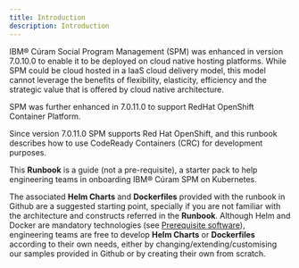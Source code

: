 ```yaml
---
title: Introduction
description: Introduction
---
```


IBM® Cúram Social Program Management (SPM) was enhanced in version 7.0.10.0 to enable it to be deployed on cloud native hosting platforms.
While SPM could be cloud hosted in a IaaS cloud delivery model, this model cannot leverage the benefits of flexibility, elasticity, efficiency
and the strategic value that is offered by cloud native architecture.

SPM was further enhanced in 7.0.11.0 to support RedHat OpenShift Container Platform.

Since version 7.0.11.0 SPM supports Red Hat OpenShift, and this runbook describes how to use CodeReady Containers (CRC) for development purposes.

<InlineNotification>

This **Runbook** is a guide (not a pre-requisite), a starter pack to help engineering teams in onboarding IBM® Cúram SPM on Kubernetes.

</InlineNotification>

<InlineNotification>

The associated **Helm Charts** and **Dockerfiles** provided with the runbook in Github are a suggested starting point, specially if you are not familiar with the architecture and constructs referred in the **Runbook**.
Although Helm and Docker are mandatory technologies (see [Prerequisite software](/prereq/prereq)), engineering teams are free to develop **Helm Charts** or **Dockerfiles** according to their own needs,
either by changing/extending/customising our samples provided in Github or by creating their own from scratch.

</InlineNotification>
